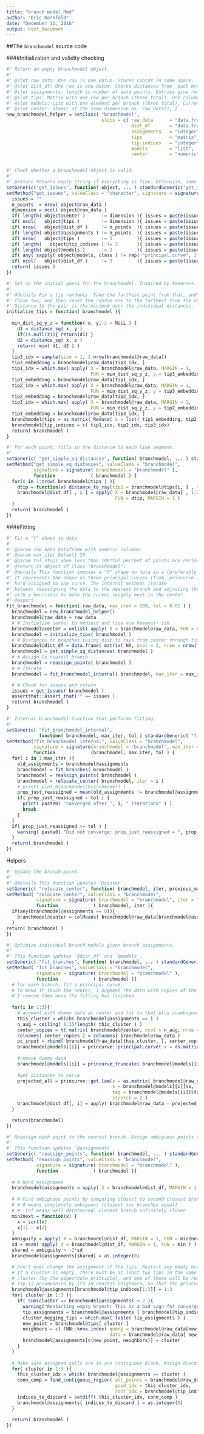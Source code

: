 ```yaml
---
title: "branch model.Rmd"
author: "Eric Kernfeld"
date: "December 11, 2016"
output: html_document
---
```


##The `branchmodel` source code

####Initialization and validity checking

```r
#' Return an empty branchmodel object.
#'
#' @slot raw_data: One row is one datum. Stores coords in some space.
#' @slot dist_df: One row is one datum. Stores distances from  each branch of the latent 'Y' shape (three columns).
#' @slot assignments: length is number of data points. Entries give rows of `tips` corresponding to the closest branch.
#' @slot tips: Matrix with one row per branch (three total). One column per variable (same dimension as `raw_data`).
#' @slot models: List with one element per branch (three total). Currently supports only `principal.curve` objects from the `princurve` package.
#' @slot center: atomic of the same dimension as `raw_data[1, ]`.
new_branchmodel_helper = setClass( "branchmodel",
                                   slots = c( raw_data      = "data.frame",
                                              dist_df       = "data.frame",
                                              assignments   = "integer",
                                              tips          = "matrix",
                                              tip_indices   = "integer",
                                              models        = "list",
                                              center        = "numeric" ) )


#' Check whether a branchmodel object is valid.
#'
#' @return Returns empty string if everything is fine. Otherwise, some other length-1 character.
setGeneric("get_issues", function( object, ... ) standardGeneric("get_issues"))
setMethod("get_issues", valueClass = "character", signature = signature(object = "branchmodel"), function(object) {
  issues = ""
  n_points  = nrow( object@raw_data )
  dimension = ncol( object@raw_data )
  if( length( object@center )      != dimension ){ issues = paste(issues, "dim_center" ) }
  if( ncol(   object@tips )        != dimension ){ issues = paste(issues, "dim_tips" ) }
  if( nrow(   object@dist_df )     != n_points  ){ issues = paste(issues, "nrow_dist_df" ) }
  if( length( object@assignments ) != n_points  ){ issues = paste(issues, "len_assignments" ) }
  if( nrow(   object@tips )        != 3         ){ issues = paste(issues, "num_tips" ) }
  if( length(   object@tip_indices ) != 3       ){ issues = paste(issues, "tip_indices" ) }
  if( length( object@models )      != 3         ){ issues = paste(issues, "num_models" ) }
  if( any( sapply( object@models, class ) != rep( "principal.curve", 3 ) ) ){ issues = paste(issues, "model_class" ) }
  if( ncol(   object@dist_df )     != 3         ){ issues = paste(issues, "dim_dist_df" ) }
  return( issues )
})

#' Set up the initial guess for the branchmodel. Inspired by kmeans++.
#'
#' @details Fix a tip randomly. Take the farthest point from that, and the farthest point from 
#' those two, and then reset the random one to the farthest from the other two.
#' Distance to the pair is the minimum over the individual distances.
initialize_tips = function( branchmodel ){
  
  min_dist_sq_y_z = function( x, y, z = NULL ) {
    d1 = distance_sq( x, y )
    if(is.null(z)){ return(d1) }
    d2 = distance_sq( x, z )
    return( min( d1, d2 ) )
  }
  tip3_idx = sample(size = 1, 1:nrow(branchmodel@raw_data))
  tip3_embedding = branchmodel@raw_data[tip3_idx, ]
  tip1_idx = which.max( apply( X = branchmodel@raw_data, MARGIN = 1, 
                               FUN = min_dist_sq_y_z, y = tip3_embedding ) )
  tip1_embedding = branchmodel@raw_data[tip1_idx, ]
  tip2_idx = which.max( apply( X = branchmodel@raw_data, MARGIN = 1, 
                               FUN = min_dist_sq_y_z, y = tip3_embedding, z = tip1_embedding ) )
  tip2_embedding = branchmodel@raw_data[tip2_idx, ]
  tip3_idx = which.max( apply( X = branchmodel@raw_data, MARGIN = 1, 
                               FUN = min_dist_sq_y_z, y = tip2_embedding, z = tip1_embedding ) )
  tip3_embedding = branchmodel@raw_data[tip3_idx, ]
  branchmodel@tips = as.matrix( Reduce( x = list( tip1_embedding, tip2_embedding, tip3_embedding ), f = rbind ) )
  branchmodel@tip_indices = c( tip1_idx, tip2_idx, tip3_idx)
  return( branchmodel )
}

#' For each point, fills in the distance to each line segment.
#' 
setGeneric( "get_simple_sq_distances", function( branchmodel, ... ) standardGeneric( "get_simple_sq_distances" ) )
setMethod("get_simple_sq_distances", valueClass = "branchmodel",
          signature = signature( branchmodel = "branchmodel" ),
          function             ( branchmodel ) {
  for(i in 1:nrow( branchmodel@tips ) ){
    dtip = function(x) distance_to_ray(tip1 = branchmodel@tips[i, ] , tip2 = branchmodel@center, point = x)
    branchmodel@dist_df[ , i ] = apply( X = branchmodel@raw_data[ , 1:2 ],
                                        FUN = dtip, MARGIN = 1 )
  }
  return( branchmodel )
})

```

####Fitting 

```r
#' Fit a "Y" shape to data 
#'
#' @param raw_data Dataframe with numeric columns.
#' @param max_iter Default 20.
#' @param tol Stops when less than 100*tol percent of points are reclassified.
#' @return S4 object of class "branchmodel".
#' @details This function imposes a "Y" shape on data in a (preferably 2D) space.
#' It represents the shape as three principal curves (from `princurve`), which each point
#' hard-assigned to one curve. The internal methods iterate
#' between reassigning the data to the nearest branch and adjusting the branches,
#' with a heuristic to make the curves roughly meet in the center.
#' @export
fit_branchmodel = function( raw_data, max_iter = 100, tol = 0.01 ) {
  branchmodel = new_branchmodel_helper()
  branchmodel@raw_data = raw_data
  # # Initialize center to medioid and tips via kmeans++ ish
  branchmodel@center = unlist( apply( X = branchmodel@raw_data, FUN = median, MARGIN = 2 ) )
  branchmodel = initialize_tips( branchmodel )
  # # Distances to branches (using dist to rays from center through tips)
  branchmodel@dist_df = data.frame( matrix( NA, ncol = 3, nrow = nrow( branchmodel@raw_data ) ) )
  branchmodel = get_simple_sq_distances( branchmodel ) 
  # # Assign to nearest branch
  branchmodel = reassign_points( branchmodel ) 
  # # Iterate
  branchmodel = fit_branchmodel_internal( branchmodel, max_iter = max_iter, tol = tol )

  # # Check for issues and return
  issues = get_issues( branchmodel ) 
  assertthat::assert_that("" == issues )
  return( branchmodel )
}

```


```r
#' Internal branchmodel function that performs fitting.
#' 
setGeneric( "fit_branchmodel_internal", 
            function( branchmodel, max_iter, tol ) standardGeneric( "fit_branchmodel_internal" ) )
setMethod("fit_branchmodel_internal", valueClass = "branchmodel",
          signature = signature(branchmodel = "branchmodel", max_iter = "numeric", tol = "numeric"),
          function             (branchmodel, max_iter, tol ) {
  for( i in 1:max_iter ){
    old_assignments = branchmodel@assignments
    branchmodel = fit_branches( branchmodel )
    branchmodel = reassign_points( branchmodel )
    branchmodel = relocate_center( branchmodel, iter = i )
    # print( plot_branchmodel(branchmodel) )
    prop_just_reassigned = mean(old_assignments != branchmodel@assignments)
    if( prop_just_reassigned < tol ) { 
      print( paste0( "converged after ", i, " iterations" ) )
      break
    }
  }
  if( prop_just_reassigned >= tol ) { 
    warning( paste0( "Did not converge: prop_just_reassigned = ", prop_just_reassigned, ", max_iter = ", max_iter, "." ) ) 
  }
  return( branchmodel )
})
```

Helpers

```r


#' Update the branch-point.
#'
#' @details This function updates `@center`. 
setGeneric( "relocate_center", function( branchmodel, iter, previous_max_ambiguity ) standardGeneric( "relocate_center" ) )
setMethod( "relocate_center", valueClass = "branchmodel",
           signature = signature( branchmodel = "branchmodel", iter = "numeric" ),
           function             ( branchmodel, iter ){
  if(any(branchmodel@assignments == 0)){
    branchmodel@center = colMeans( branchmodel@raw_data[branchmodel@assignments == 0, ])    
  } 
return( branchmodel )
})

#' Optimize individual branch models given branch assignments.
#' 
#' This function updates `@dist_df` and `@models`.
setGeneric( "fit_branches", function( branchmodel, ... ) standardGeneric( "fit_branches" ) )
setMethod( "fit_branches", valueClass = "branchmodel",
           signature = signature( branchmodel = "branchmodel" ),
           function             ( branchmodel ){
  # For each branch, fit a principal curve.
  # To make it touch the center, I augment the data with copies of the current center.
  # I remove them once the fitting has finished.
             
  for(i in 1:3){
    # augment with dummy data at center and fit to that plus unambiguous data
    this_cluster = which( branchmodel@assignments == i )
    n_aug = ceiling( 0.15*length( this_cluster ) ) 
    center_copies = t( matrix( branchmodel@center, ncol = n_aug, nrow = length( branchmodel@center ) ) )
    colnames( center_copies ) = colnames( branchmodel@raw_data )
    pc_input = rbind( branchmodel@raw_data[this_cluster, ], center_copies )
    branchmodel@models[[i]] = princurve::principal.curve( x = as.matrix(pc_input) )
    
    #remove dummy data
    branchmodel@models[[i]] = princurve_truncate( branchmodel@models[[i]], n_remove = n_aug )
    
    #get distances to curve
    projected_all = princurve::get.lam(x = as.matrix( branchmodel@raw_data ), 
                                       s = branchmodel@models[[i]]$s, 
                                       tag = branchmodel@models[[i]]$tag, 
                                       stretch = 2 )
    branchmodel@dist_df[, i] = apply( branchmodel@raw_data - projected_all$s, 1, norm2 )
  }

  return(branchmodel)
})

#' Reassign each point to the nearest branch. Assign ambiguous points the label 0.
#' 
#' This function updates `@assignments`.
setGeneric( "reassign_points", function( branchmodel, ... ) standardGeneric( "reassign_points" ) )
setMethod( "reassign_points", valueClass = "branchmodel",
           signature = signature( branchmodel = "branchmodel" ),
           function             ( branchmodel ){
             
  # # hard assignment
  branchmodel@assignments = apply( X = branchmodel@dist_df, MARGIN = 1, FUN = which.min )
  
  # # Find ambiguous points by comparing closest to second closest branch.
  # # 0 means completely ambiguous (closest two branches equal)
  # # -Inf means well determined: closest branch infinitely closer
  min2next = function(x) {
    x = sort(x)
    x[1] - x[2]
  }
  ambiguity = apply( X = branchmodel@dist_df, MARGIN = 1, FUN = min2next )
  sd = mean( apply( X = branchmodel@dist_df, MARGIN = 1, FUN = min ) )
  shared = ambiguity > -2*sd
  branchmodel@assignments[shared] = as.integer(0)

  # Don't ever change the assignment of the tips. Restart any empty branch at its tip.
  # If a cluster is empty, there must be at least two tips in the same 
  # cluster (by the pigeonhole principle), and one of these will be reassigned to the empty cluster.
  # Tip is accompanied by its 10 nearest neighbors, so that the princurve fit will have enough data.
  branchmodel@assignments[branchmodel@tip_indices[1:3]] = 1:3
  for( cluster in 1:3 ){
    if( sum(cluster == branchmodel@assignments) < 2 ){
      warning("Restarting empty branch! This is a bad sign for convergence. Check your results visually.\n")
      tip_assignments = branchmodel@assignments [ branchmodel@tip_indices ]
      cluster_hogging_tips = which.max( table( tip_assignments ) )
      new_point = branchmodel@tips[ cluster ]
      neighbors = c( FNN::knnx.index( query = branchmodel@raw_data[new_point, ], 
                                      data = branchmodel@raw_data[-new_point, ], k = 10 ) )
      branchmodel@assignments[c(new_point, neighbors)] = cluster
    }
  }
  
  # Make sure assigned cells are in one contiguous block. Assign disconnected segments as ambiguous (0).
  for( cluster in 1:3 ){
    this_cluster_idx = which( branchmodel@assignments == cluster )
    conn_comp = find_contiguous_region( all_points = branchmodel@raw_data, 
                                        good_idx = this_cluster_idx, 
                                        root_idx = branchmodel@tip_indices[cluster] )
    indices_to_discard = setdiff( this_cluster_idx, conn_comp )
    branchmodel@assignments[ indices_to_discard ] = as.integer(0)
  }
 
  return( branchmodel )
})
```

